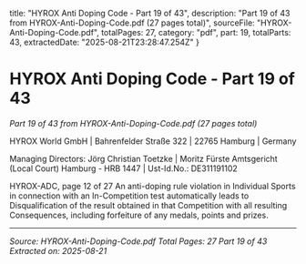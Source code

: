   title: "HYROX Anti Doping Code - Part 19 of 43",
  description: "Part 19 of 43 from HYROX-Anti-Doping-Code.pdf (27 pages total)",
  sourceFile: "HYROX-Anti-Doping-Code.pdf",
  totalPages: 27,
  category: "pdf",
  part: 19,
  totalParts: 43,
  extractedDate: "2025-08-21T23:28:47.254Z"
}

# HYROX Anti Doping Code - Part 19 of 43

*Part 19 of 43 from HYROX-Anti-Doping-Code.pdf (27 pages total)*

HYROX World GmbH | Bahrenfelder Straße 322 | 22765 Hamburg | Germany

Managing Directors: Jörg Christian Toetzke | Moritz Fürste
Amtsgericht (Local Court) Hamburg - HRB 1447 | Ust-Id.No.: DE311191102

HYROX-ADC, page 12 of 27
An anti-doping rule violation in Individual Sports in connection with an In-Competition test
automatically leads to Disqualification of the result obtained in that Competition with all
resulting Consequences, including forfeiture of any medals, points and prizes.

---

*Source: HYROX-Anti-Doping-Code.pdf*
*Total Pages: 27*
*Part 19 of 43*
*Extracted on: 2025-08-21*
